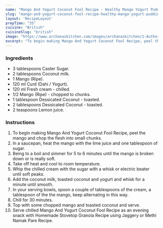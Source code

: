 ---
name: "Mango And Yogurt Coconut Fool Recipe - Healthy Mango Yogurt Pudding"
slug: "mango-and-yogurt-coconut-fool-recipe-healthy-mango-yogurt-pudding"
layout: 'RecipeLayout'
prepTime: "35"
cuisine: "British"
cuisineSlug: "british"
image: "https://www.archanaskitchen.com/images/archanaskitchen/1-Author/flours_n_frostings/Mango_and_yoghurt_coconut_fool.jpg"
excerpt: "To begin making Mango And Yogurt Coconut Fool Recipe, peel the mango and chop the flesh into small chunks"
---

### Ingredients

- 3 tablespoons Caster Sugar.
- 2 tablespoons Coconut milk.
- 1 Mango (Ripe).
- 120 ml Curd (Dahi / Yogurt).
- 120 ml Fresh cream - chilled.
- 1/2 Mango (Ripe) - chopped to chunks.
- 1 tablespoon Dessicated Coconut - toasted.
- 2 tablespoons Dessicated Coconut - toasted.
- 2 teaspoons Lemon juice.

### Instructions

1. To begin making Mango And Yogurt Coconut Fool Recipe, peel the mango and chop the flesh into small chunks.
1. In a saucepan, heat the mango with the lime juice and one tablespoon of sugar.
1. Being to a boil and simmer for 5 to 6 minutes until the mango is broken down or is really soft.
1. Take off heat and cool to room temperature.
1. Whip the chilled cream with the sugar with a whisk or electric beater until soft peaks.
1. Add the coconut milk, toasted coconut and yogurt and whisk for a minute until smooth.
1. In your serving bowls, spoon a couple of tablespoons of the cream, a tablespoon of the the mango, keep alternating in this way.
1. Chill for 30 minutes.
1. Top with some chopped mango and toasted coconut and serve.
1. Serve chilled Mango And Yogurt Coconut Fool Recipe as an evening snack with Homemade Stovetop Granola Recipe using Jaggery or Methi Namak Pare Recipe.
